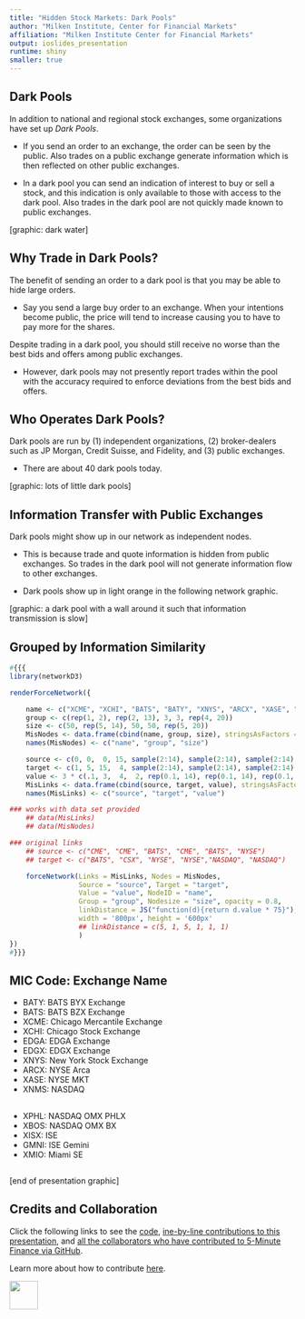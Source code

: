 ```yaml
---
title: "Hidden Stock Markets: Dark Pools"
author: "Milken Institute, Center for Financial Markets"
affiliation: "Milken Institute Center for Financial Markets"
output: ioslides_presentation
runtime: shiny
smaller: true
---
```


<!---
<style>
.shiny-flow-layout>div {
width: 100%;
height: 100%;
}
</style>
-->


## Dark Pools

In addition to national and regional stock exchanges, some organizations have set up *Dark Pools*.

-  If you send an order to an exchange, the order can be seen by the public.  Also trades on a public exchange generate information which is then reflected on other public exchanges.  

-  In a dark pool you can send an indication of interest to buy or sell a stock, and this indication is only available to those with access to the dark pool. Also trades in the dark pool are not quickly made known to public exchanges.

[graphic: dark water] 

## Why Trade in Dark Pools?

The benefit of sending an order to a dark pool is that you may be able to hide large orders. 

-  Say you send a large buy order to an exchange.  When your intentions become public, the price will tend to increase causing you to have to pay more for the shares. 

Despite trading in a dark pool, you should still receive no worse than the best bids and offers among public exchanges.  

-  However, dark pools may not presently report trades within the pool with the accuracy required to enforce deviations from the best bids and offers.  

## Who Operates Dark Pools?

Dark pools are run by (1) independent organizations, (2) broker-dealers such as JP Morgan, Credit Suisse, and Fidelity, and (3) public exchanges.  

-  There are about 40 dark pools today.  

[graphic: lots of little dark pools]

## Information Transfer with Public Exchanges 

Dark pools might show up in our network as independent nodes. 

-  This is because trade and quote information is hidden from public exchanges.  So trades in the dark pool will not generate information flow to other exchanges. 

-  Dark pools show up in light orange in the following network graphic.

[graphic: a dark pool with a wall around it such that information transmission is slow]

## Grouped by Information Similarity

```r
#{{{
library(networkD3)

renderForceNetwork({

    name <- c("XCME", "XCHI", "BATS", "BATY", "XNYS", "ARCX", "XASE", "XNMS","XPHL", "XBOS", "EDGA", "EDGX", "XISE", "GMNI", "XMIO", "Washington DC (FOMC)", "Manhattan, NYC", "Instinet", "Liquidnet", "Smartpool", "JPMX", "BIX", "CrossFinder", "Alpha Y", "LX Liquidity Cross", "Citi Match", "GETMatched", "SuperX ATS", "NYFIX Millenium", "RiverCross", "ETF One", "BLINK", "Fidelity CM", "Nomura NX", "UBS ATS", "DRECT", "SIGMA X")
    group <- c(rep(1, 2), rep(2, 13), 3, 3, rep(4, 20))
    size <- c(50, rep(5, 14), 50, 50, rep(5, 20))
    MisNodes <- data.frame(cbind(name, group, size), stringsAsFactors = F)
    names(MisNodes) <- c("name", "group", "size")

    source <- c(0, 0,  0, 15, sample(2:14), sample(2:14), sample(2:14), sample(2:14), 16)
    target <- c(1, 5, 15,  4, sample(2:14), sample(2:14), sample(2:14), sample(2:14), 2)
    value <- 3 * c(.1, 3,  4,  2, rep(0.1, 14), rep(0.1, 14), rep(0.1, 14), rep(0.1, 14), 0.1)
    MisLinks <- data.frame(cbind(source, target, value), stringsAsFactors = F)
    names(MisLinks) <- c("source", "target", "value")

### works with data set provided 
    ## data(MisLinks)
    ## data(MisNodes)

### original links
    ## source <- c("CME", "CME", "BATS", "CME", "BATS", "NYSE")
    ## target <- c("BATS", "CSX", "NYSE", "NYSE","NASDAQ", "NASDAQ")

    forceNetwork(Links = MisLinks, Nodes = MisNodes,
                 Source = "source", Target = "target",
                 Value = "value", NodeID = "name",
                 Group = "group", Nodesize = "size", opacity = 0.8,
                 linkDistance = JS("function(d){return d.value * 75}"),
                 width = '800px', height = '600px'
                 ## linkDistance = c(5, 1, 5, 1, 1, 1)
                 )
})
#}}}
```


## MIC Code: Exchange Name

-  BATY: BATS BYX Exchange
-  BATS: BATS BZX Exchange
-  XCME: Chicago Mercantile Exchange
-  XCHI: Chicago Stock Exchange
-  EDGA: EDGA Exchange
-  EDGX: EDGX Exchange
-  XNYS: New York Stock Exchange
-  ARCX: NYSE Arca
-  XASE: NYSE MKT
-  XNMS: NASDAQ

##

-  XPHL: NASDAQ OMX PHLX
-  XBOS: NASDAQ OMX BX
-  XISX: ISE
-  GMNI: ISE Gemini
-  XMIO: Miami SE

##

[end of presentation graphic]

## Credits and Collaboration

Click the following links to see the [code](https://github.com/FinancialMarkets/5MinuteFinance/blob/master/Equity/stock_markets_dark_pools/stock_markets_dark_pools.Rmd), [ine-by-line contributions to this presentation](https://github.com/FinancialMarkets/5MinuteFinance/blame/master/Equity/stock_markets_dark_pools/stock_markets_dark_pools.Rmd), and [all the collaborators who have contributed to 5-Minute Finance via GitHub](https://github.com/FinancialMarkets/5MinuteFinance/graphs/contributors).

Learn more about how to contribute [here](http://www.5minutefinance.org/how-to-contribute).

<div class="MIfooter"><img src="mi.png" style="height:50px;"></div> 

